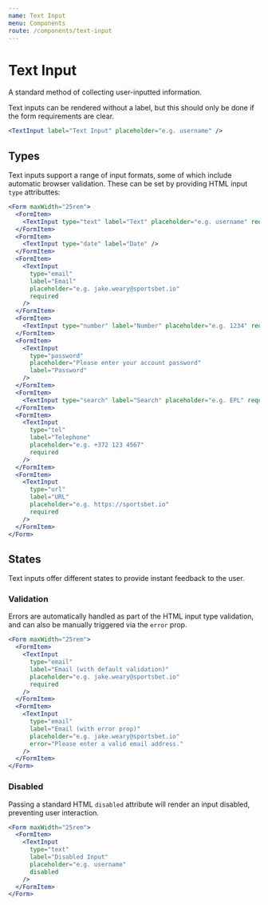 ```yaml
---
name: Text Input
menu: Components
route: /components/text-input
---
```



# Text Input

A standard method of collecting user-inputted information.

Text inputs can be rendered without a label, but this should only be done if the
form requirements are clear.

```jsx react-live
<TextInput label="Text Input" placeholder="e.g. username" />
```

## Types

Text inputs support a range of input formats, some of which include automatic
browser validation. These can be set by providing HTML input `type` attributtes:

```jsx react-live
<Form maxWidth="25rem">
  <FormItem>
    <TextInput type="text" label="Text" placeholder="e.g. username" required />
  </FormItem>
  <FormItem>
    <TextInput type="date" label="Date" />
  </FormItem>
  <FormItem>
    <TextInput
      type="email"
      label="Email"
      placeholder="e.g. jake.weary@sportsbet.io"
      required
    />
  </FormItem>
  <FormItem>
    <TextInput type="number" label="Number" placeholder="e.g. 1234" required />
  </FormItem>
  <FormItem>
    <TextInput
      type="password"
      placeholder="Please enter your account password"
      label="Password"
    />
  </FormItem>
  <FormItem>
    <TextInput type="search" label="Search" placeholder="e.g. EPL" required />
  </FormItem>
  <FormItem>
    <TextInput
      type="tel"
      label="Telephone"
      placeholder="e.g. +372 123 4567"
      required
    />
  </FormItem>
  <FormItem>
    <TextInput
      type="url"
      label="URL"
      placeholder="e.g. https://sportsbet.io"
      required
    />
  </FormItem>
</Form>
```

## States

Text inputs offer different states to provide instant feedback to the user.

### Validation

Errors are automatically handled as part of the HTML input type validation, and
can also be manually triggered via the `error` prop.

```jsx react-live
<Form maxWidth="25rem">
  <FormItem>
    <TextInput
      type="email"
      label="Email (with default validation)"
      placeholder="e.g. jake.weary@sportsbet.io"
      required
    />
  </FormItem>
  <FormItem>
    <TextInput
      type="email"
      label="Email (with error prop)"
      placeholder="e.g. jake.weary@sportsbet.io"
      error="Please enter a valid email address."
    />
  </FormItem>
</Form>
```

### Disabled

Passing a standard HTML `disabled` attribute will render an input disabled,
preventing user interaction.

```jsx react-live
<Form maxWidth="25rem">
  <FormItem>
    <TextInput
      type="text"
      label="Disabled Input"
      placeholder="e.g. username"
      disabled
    />
  </FormItem>
</Form>
```
